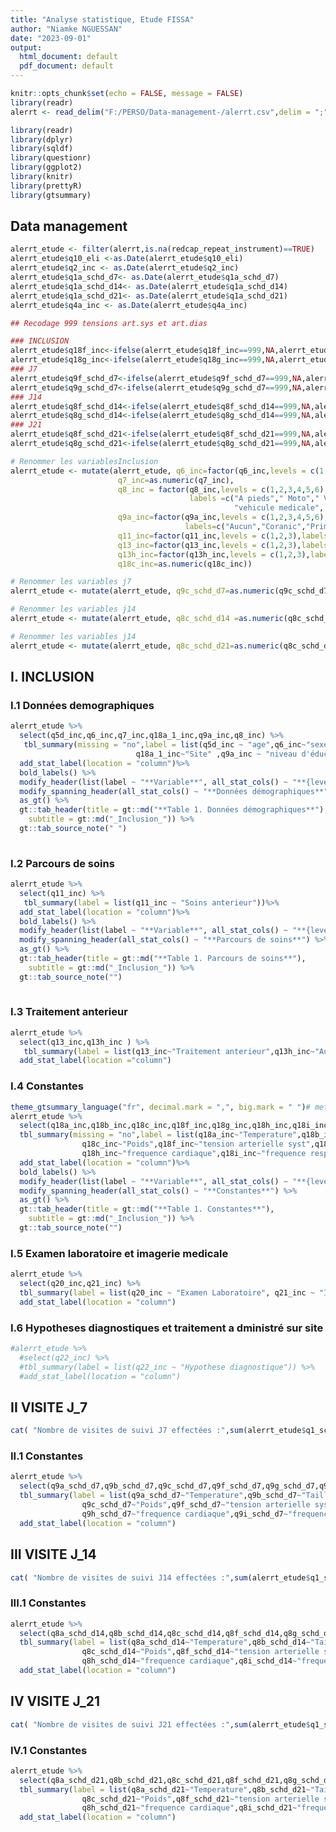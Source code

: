 ---
title: "Analyse statistique, Etude FISSA"
author: "Niamke NGUESSAN"
date: "2023-09-01"
output:
  html_document: default
  pdf_document: default
---

```{r setup, include=FALSE}
knitr::opts_chunk$set(echo = FALSE, message = FALSE)
library(readr)
alerrt <- read_delim("F:/PERSO/Data-management-/alerrt.csv",delim = ";", escape_double = FALSE, trim_ws = TRUE)

library(readr)
library(dplyr)
library(sqldf)
library(questionr)
library(ggplot2)
library(knitr)
library(prettyR)
library(gtsummary)

```

## Data management

```{r I.0}

alerrt_etude <- filter(alerrt,is.na(redcap_repeat_instrument)==TRUE)
alerrt_etude$q10_eli <-as.Date(alerrt_etude$q10_eli)
alerrt_etude$q2_inc <- as.Date(alerrt_etude$q2_inc)
alerrt_etude$q1a_schd_d7<- as.Date(alerrt_etude$q1a_schd_d7)
alerrt_etude$q1a_schd_d14<- as.Date(alerrt_etude$q1a_schd_d14)
alerrt_etude$q1a_schd_d21<- as.Date(alerrt_etude$q1a_schd_d21)
alerrt_etude$q4a_inc <- as.Date(alerrt_etude$q4a_inc)

## Recodage 999 tensions art.sys et art.dias

### INCLUSION
alerrt_etude$q18f_inc<-ifelse(alerrt_etude$q18f_inc==999,NA,alerrt_etude$q18f_inc)
alerrt_etude$q18g_inc<-ifelse(alerrt_etude$q18g_inc==999,NA,alerrt_etude$q18g_inc)
### J7
alerrt_etude$q9f_schd_d7<-ifelse(alerrt_etude$q9f_schd_d7==999,NA,alerrt_etude$q9f_schd_d7) 
alerrt_etude$q9g_schd_d7<-ifelse(alerrt_etude$q9g_schd_d7==999,NA,alerrt_etude$q9g_schd_d7)  
### J14
alerrt_etude$q8f_schd_d14<-ifelse(alerrt_etude$q8f_schd_d14==999,NA,alerrt_etude$q8f_schd_d14) 
alerrt_etude$q8g_schd_d14<-ifelse(alerrt_etude$q8g_schd_d14==999,NA,alerrt_etude$q8g_schd_d14)
### J21
alerrt_etude$q8f_schd_d21<-ifelse(alerrt_etude$q8f_schd_d21==999,NA,alerrt_etude$q8f_schd_d21) 
alerrt_etude$q8g_schd_d21<-ifelse(alerrt_etude$q8g_schd_d21==999,NA,alerrt_etude$q8g_schd_d21)

# Renommer les variablesInclusion
alerrt_etude <- mutate(alerrt_etude, q6_inc=factor(q6_inc,levels = c(1,2),labels = c("Homme","Femme")),
                        q7_inc=as.numeric(q7_inc),
                        q8_inc = factor(q8_inc,levels = c(1,2,3,4,5,6),
                                        labels =c("A pieds"," Moto"," Velo",
                                                  "vehicule medicale", "vehicule non medicale","autre")),
                        q9a_inc=factor(q9a_inc,levels = c(1,2,3,4,5,6),
                                       labels=c("Aucun","Coranic","Primaire","Secondaire","Superieur","autre")),
                        q11_inc=factor(q11_inc,levels = c(1,2,3),labels = c("Oui","Non", NA)),
                        q13_inc=factor(q13_inc,levels = c(1,2,3),labels = c("Oui","Non", NA)),
                        q13h_inc=factor(q13h_inc,levels = c(1,2,3),labels = c("Oui","Non", NA)),
                        q18c_inc=as.numeric(q18c_inc))

# Renommer les variables j7
alerrt_etude <- mutate(alerrt_etude, q9c_schd_d7=as.numeric(q9c_schd_d7)) # Poids j_7

# Renommer les variables j14
alerrt_etude <- mutate(alerrt_etude, q8c_schd_d14 =as.numeric(q8c_schd_d14 )) # Poids j_14

# Renommer les variables j14
alerrt_etude <- mutate(alerrt_etude, q8c_schd_d21=as.numeric(q8c_schd_d21)) # Poids j_21

```


## I. INCLUSION

### I.1  Données demographiques

```{r I.1}
alerrt_etude %>%
  select(q5d_inc,q6_inc,q7_inc,q18a_1_inc,q9a_inc,q8_inc) %>%
   tbl_summary(missing = "no",label = list(q5d_inc ~ "age",q6_inc~"sexe",q7_inc~"distance du domicile au soins",
                            q18a_1_inc~"Site" ,q9a_inc ~ "niveau d'éducation",q8_inc ~ "Arrivé a l'hopital")) %>% 
  add_stat_label(location = "column")%>%
  bold_labels() %>%
  modify_header(list(label ~ "**Variable**", all_stat_cols() ~ "**{level}**")) %>%
  modify_spanning_header(all_stat_cols() ~ "**Données démographiques**") %>%
  as_gt() %>%
  gt::tab_header(title = gt::md("**Table 1. Données démographiques**"),
    subtitle = gt::md("_Inclusion_")) %>%
  gt::tab_source_note(" ")
 
```

### I.2 Parcours de soins

```{r I.2}
alerrt_etude %>%
  select(q11_inc) %>%
   tbl_summary(label = list(q11_inc ~ "Soins anterieur"))%>% 
  add_stat_label(location = "column")%>%
  bold_labels() %>%
  modify_header(list(label ~ "**Variable**", all_stat_cols() ~ "**{level}**")) %>%
  modify_spanning_header(all_stat_cols() ~ "**Parcours de soins**") %>%
  as_gt() %>%
  gt::tab_header(title = gt::md("**Table 1. Parcours de soins**"),
    subtitle = gt::md("_Inclusion_")) %>%
  gt::tab_source_note("")
 
```

### I.3 Traitement anterieur

```{r I.3}
alerrt_etude %>%
  select(q13_inc,q13h_inc ) %>%
   tbl_summary(label = list(q13_inc~"Traitement anterieur",q13h_inc~"Automedication"))%>% 
  add_stat_label(location ="column")
```

### I.4 Constantes

```{r I.4}
theme_gtsummary_language("fr", decimal.mark = ",", big.mark = " ")# mettre la table en fr
alerrt_etude %>%
  select(q18a_inc,q18b_inc,q18c_inc,q18f_inc,q18g_inc,q18h_inc,q18i_inc,q18j_inc) %>%
  tbl_summary(missing = "no",label = list(q18a_inc~"Temperature",q18b_inc~"Taille",
                q18c_inc~"Poids",q18f_inc~"tension arterielle syst",q18g_inc~"tensiona rterielle diast", 
                q18h_inc~"frequence cardiaque",q18i_inc~"frequence respiratoire",q18j_inc~"spo2")) %>% 
  add_stat_label(location = "column")%>%
  bold_labels() %>%
  modify_header(list(label ~ "**Variable**", all_stat_cols() ~ "**{level}**")) %>%
  modify_spanning_header(all_stat_cols() ~ "**Constantes**") %>%
  as_gt() %>%
  gt::tab_header(title = gt::md("**Table 1. Constantes**"),
    subtitle = gt::md("_Inclusion_")) %>%
  gt::tab_source_note("")


```

### I.5 Examen laboratoire et imagerie medicale

```{r I.5}
alerrt_etude %>%
  select(q20_inc,q21_inc) %>%
  tbl_summary(label = list(q20_inc ~ "Examen Laboratoire", q21_inc ~ "Imagerie Medicale")) %>% 
  add_stat_label(location = "column")

```

### I.6 Hypotheses diagnostiques et traitement a dministré sur site

```{r I.6}
#alerrt_etude %>%
  #select(q22_inc) %>%
  #tbl_summary(label = list(q22_inc ~ "Hypothese diagnostique")) %>% 
  #add_stat_label(location = "column")
```

## II VISITE J_7

```{r II }
cat( "Nombre de visites de suivi J7 effectées :",sum(alerrt_etude$q1_schd_d7))
```


### II.1 Constantes

```{r II.1}
alerrt_etude %>%
  select(q9a_schd_d7,q9b_schd_d7,q9c_schd_d7,q9f_schd_d7,q9g_schd_d7,q9h_schd_d7,q9i_schd_d7,q9j_schd_d7) %>%
  tbl_summary(label = list(q9a_schd_d7~"Temperature",q9b_schd_d7~"Taille",
                q9c_schd_d7~"Poids",q9f_schd_d7~"tension arterielle syst",q9g_schd_d7~"tensiona rterielle diast", 
                q9h_schd_d7~"frequence cardiaque",q9i_schd_d7~"frequence respiratoire",q9j_schd_d7~"spo2")) %>% 
  add_stat_label(location = "column")
```



## III VISITE J_14

```{r III}
cat( "Nombre de visites de suivi J14 effectées :",sum(alerrt_etude$q1_schd_d14,na.rm = T))
```


### III.1 Constantes

```{r III.1}
alerrt_etude %>%
  select(q8a_schd_d14,q8b_schd_d14,q8c_schd_d14,q8f_schd_d14,q8g_schd_d14,q8h_schd_d14,q8i_schd_d14,q8j_schd_d14) %>%
  tbl_summary(label = list(q8a_schd_d14~"Temperature",q8b_schd_d14~"Taille",
                q8c_schd_d14~"Poids",q8f_schd_d14~"tension arterielle syst",q8g_schd_d14~"tensiona rterielle diast", 
                q8h_schd_d14~"frequence cardiaque",q8i_schd_d14~"frequence respiratoire",q8j_schd_d14~"spo2")) %>% 
  add_stat_label(location = "column")
```


## IV VISITE J_21

```{r IV}
cat( "Nombre de visites de suivi J21 effectées :",sum(alerrt_etude$q1_schd_d21,na.rm = T))
```

### IV.1 Constantes

```{r IV.1}
alerrt_etude %>%
  select(q8a_schd_d21,q8b_schd_d21,q8c_schd_d21,q8f_schd_d21,q8g_schd_d21,q8h_schd_d21,q8i_schd_d21,q8j_schd_d21) %>%
  tbl_summary(label = list(q8a_schd_d21~"Temperature",q8b_schd_d21~"Taille",
                q8c_schd_d21~"Poids",q8f_schd_d21~"tension arterielle syst",q8g_schd_d21~"tensiona rterielle diast", 
                q8h_schd_d21~"frequence cardiaque",q8i_schd_d21~"frequence respiratoire",q8j_schd_d21~"spo2")) %>% 
  add_stat_label(location = "column")

```